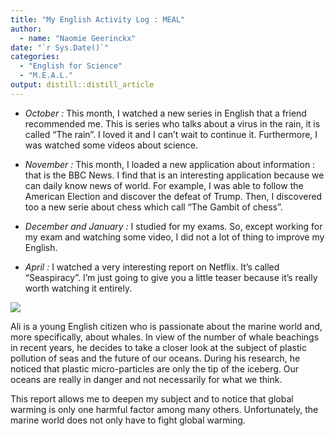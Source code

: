 ```yaml
---
title: "My English Activity Log : MEAL"
author:
  - name: "Naomie Geerinckx" 
date: "`r Sys.Date()`"
categories:
  - "English for Science"
  - "M.E.A.L."
output: distill::distill_article
---
```



* *October :* This month, I watched a new series in English that a friend recommended me. This is series who talks about a virus in the rain, it is called “The rain”. I loved it and I can’t wait to continue it. Furthermore, I was watched some videos about science. 

* *November :* This month, I loaded a new application about information : that is the BBC News. I find that is an interesting application because we can daily know news of world. For example, I was able to follow the American Election and discover the defeat of Trump. Then, I discovered too a new serie about chess which call "The Gambit of chess". 

* *December and January :* I studied for my exams. So, except working for my exam and watching some video, I did not a lot of thing to improve my English.

* *April :* I watched a very interesting report on Netflix. It's called "Seaspiracy". I'm just going to give you a little teaser because it's really worth watching it entirely. 

![](images/th.jpeg)

Ali is a young English citizen who is passionate about the marine world and, more specifically, about whales. In view of the number of whale beachings in recent years, he decides to take a closer look at the subject of plastic pollution of seas and the future of our oceans. During his research, he noticed that plastic micro-particles are only the tip of the iceberg. Our oceans are really in danger and not necessarily for what we think.

This report allows me to deepen my subject and to notice that global warming is only one harmful factor among many others. Unfortunately, the marine world does not only have to fight global warming. 


